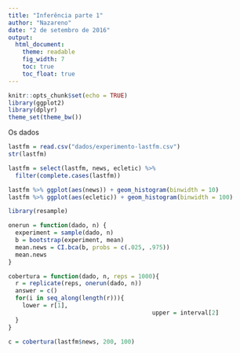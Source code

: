 ```yaml
---
title: "Inferência parte 1"
author: "Nazareno"
date: "2 de setembro de 2016"
output: 
  html_document:
    theme: readable
    fig_width: 7
    toc: true
    toc_float: true
---
```


```r
knitr::opts_chunk$set(echo = TRUE)
library(ggplot2)
library(dplyr)
theme_set(theme_bw())
```

Os dados

```r
lastfm = read.csv("dados/experimento-lastfm.csv")
str(lastfm)

lastfm = select(lastfm, news, ecletic) %>% 
  filter(complete.cases(lastfm))

lastfm %>% ggplot(aes(news)) + geom_histogram(binwidth = 10)
lastfm %>% ggplot(aes(ecletic)) + geom_histogram(binwidth = 100)
```

```r
library(resample)

onerun = function(dado, n) {
  experiment = sample(dado, n)
  b = bootstrap(experiment, mean)
  mean.news = CI.bca(b, probs = c(.025, .975))
  mean.news
}

cobertura = function(dado, n, reps = 1000){
  r = replicate(reps, onerun(dado, n))
  answer = c()
  for(i in seq_along(length(r))){
    lower = r[1], 
                                         upper = interval[2]
  }
}

c = cobertura(lastfm$news, 200, 100)

```

